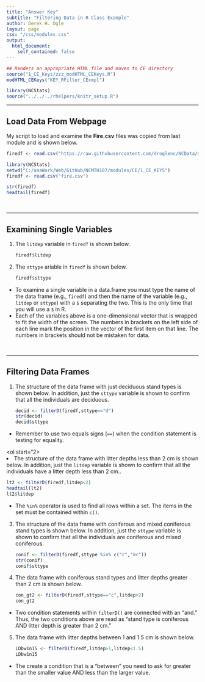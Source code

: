 ```yaml
---
title: "Answer Key"
subtitle: "Filtering Data in R Class Example"
author: Derek H. Ogle
layout: page
css: "/css/modules.css"
output:
  html_document:
    self_contained: false
---
```


```r
## Renders an appropriate HTML file and moves to CE directory
source("1_CE_Keys/zzz_modHTML_CEKeys.R")
modHTML_CEKeys("KEY_RFilter_CExmpl")
```
```r
library(NCStats)
source("../../../rhelpers/knitr_setup.R")
```

----

## Load Data From Webpage
My script to load and examine the **Fire.csv** files was copied from last module and is shown below.

```r
firedf <- read.csv("https://raw.githubusercontent.com/droglenc/NCData/master/Fire.csv")
```
```r
library(NCStats)
setwd("C:/aaaWork/Web/GitHub/NCMTH107/modules/CE/1_CE_KEYS")
firedf <- read.csv("fire.csv")
```
```r
str(firedf)
headtail(firedf)
```

&nbsp;

----

## Examining Single Variables

<ol start="1">
<li>The `litdep` variable in `firedf` is shown below.</li>

```r
firedf$litdep
```

</ol>


<ol start="2">
<li>The `sttype` ariable in `firedf` is shown below.</li>

```r
firedf$sttype
```

</ol>

<div class="alert alert-warning">
<ul>
  <li>To examine a single variable in a data.frame you must type the name of the data frame (e.g., `firedf`) and then the name of the variable (e.g., `litdep` or `sttype`) with a `$` separating the two. This is the only time that you will use a `$` in R.</li>
  <li>Each of the variables above is a one-dimensional vector that is wrapped to fit the width of the screen. The numbers in brackets on the left side of each line mark the position in the vector of the first item on that line. The numbers in brackets should not be mistaken for data.</li>
</ul>
</div>

&nbsp;

----

## Filtering Data Frames

<ol start="1">
<li>The structure of the data frame with just deciduous stand types is shown below. In addition, just the `sttype` variable is shown to confirm that all the individuals are deciduous.</li>

```r
decid <- filterD(firedf,sttype=="d")
str(decid)
decid$sttype
```

</ol>

<div class="alert alert-warning">
<ul>
  <li>Remember to use two equals signs (`==`) when the condition statement is testing for equality.</li>
</ul>
</div>

<ol start="2>
<li>The structure of the data frame with litter depths less than 2 cm is shown below. In addition, just the `litdep` variable is shown to confirm that all the individuals have a litter depth less than 2 cm..</li>

```r
lt2 <- filterD(firedf,litdep<2)
headtail(lt2)
lt2$litdep
```

</ol>

<div class="alert alert-warning">
<ul>
  <li>The `%in%` operator is used to find all rows within a set. The items in the set must be contained within `c()`.</li>
</ul>
</div>

<ol start="3">
<li>The structure of the data frame with coniferous and mixed coniferous stand types is shown below. In addition, just the `sttype` variable is shown to confirm that all the individuals are coniferous and mixed coniferous.</li>

```r
conif <- filterD(firedf,sttype %in% c("c","mc"))
str(conif)
conif$sttype
```

</ol>

<ol start="4">
<li>The data frame with coniferous stand types and litter depths greater than 2 cm is shown below.</li>

```r
con_gt2 <- filterD(firedf,sttype=="c",litdep>2)
con_gt2
```

</ol>

<div class="alert alert-warning">
<ul>
  <li>Two condition statements within `filterD()` are connected with an "and." Thus, the two conditions above are read as "stand type is coniferous AND litter depth is greater than 2 cm."</li>
</ul>
</div>

<ol start="5">
<li>The data frame with litter depths between 1 and 1.5 cm is shown below.</li>

```r
LDbw1n15 <- filterD(firedf,litdep>1,litdep<1.5)
LDbw1n15
```

</ol>

<div class="alert alert-warning">
<ul>
  <li>The create a condition that is a "between" you need to ask for greater than the smaller value AND less than the larger value.</li>
</ul>
</div>
